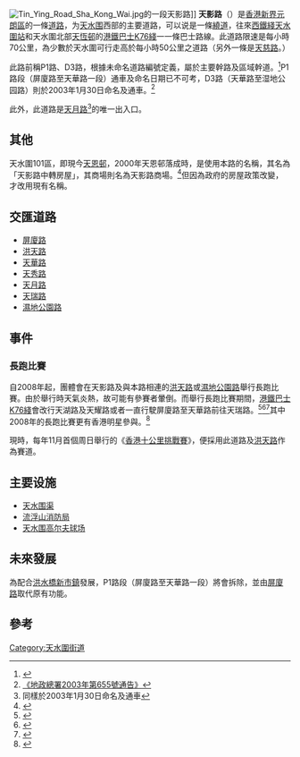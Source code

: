 {{Infobox Hong Kong Road
|   中文街道名稱 = 天影路
|   英文街道名稱 = Tin Ying Road
|   圖片         = File:TinYingRoad TSWHospital.jpg 
|   圖片說明     = 於巴士上拍攝的天影路近天水圍醫院一段
|   路段總長度   = 2.5
|   車速限制     = 70
|   行車線數量   = 4線，双程行車
|   所在地區     = [[新界西|新界西]]
|   起點         = [[天瑞路|天瑞路]]和[[湿地公园路|湿地公园路]]路口
|   終點         = [[洪天路|洪天路]]和[[屏厦路|屏厦路]]路口
|   道路命名日期    = D3路：2003年1月30日
|   命名文件    = D3路：《地政總署2003年第655號通告》
|   道路動工日期    = 
|   道路興建計劃    = 
|   道路舊名資料    = P1路、D3路
|   通車日期     = 2000年代初期
}}
[[File:Tin_Ying_Road_Sha_Kong_Wai.jpg|thumb]]的一段天影路]]
'''天影路'''（{{lang-en|Tin Ying Road}}）是[[香港|香港]][[新界|新界]][[元朗區|元朗區]]的一條[[道路|道路]]，为[[天水围|天水围]]西部的主要道路，可以说是一條[[繞道|繞道]]，往來[[西鐵綫|西鐵綫]][[天水圍站_(西鐵綫)|天水圍站]]和天水圍北部[[天恆邨|天恆邨]]的[[港鐵巴士K76綫|港鐵巴士K76綫]]一一條巴士路線。此道路限速是每小時70公里，為少數於天水圍可行走高於每小時50公里之道路（另外一條是[[天慈路|天慈路]]。）

此路前稱P1路、D3路，根據未命名道路編號定義，屬於主要幹路及區域幹道。<ref>{{Cite web |url=http://www.hk-place.com/view.php?id=320 |title=香港地方：道路及鐵路－未命名道路編號 |access-date=2010-05-27 |archive-date=2010-11-23 |archive-url=https://web.archive.org/web/20101123184918/http://hk-place.com/view.php?id=320 |dead-url=no }}</ref>P1路段（屏廈路至天華路一段）通車及命名日期已不可考，D3路（天華路至湿地公园路）則於2003年1月30日命名及通車。<ref>[http://www.gld.gov.hk/cgi-bin/gld/egazette/gazettefiles.cgi?lang=c&extra=&year=2003&month=01&day=30&vol=07&no=05&gn=655&header=1&part=0&df=1&nt=gn&acurrentpage=12&agree=1&newfile=1&gaz_type=mg 《地政總署2003年第655號通告》]</ref>

此外，此道路是[[天月路|天月路]]<ref>同樣於2003年1月30日命名及通車</ref>的唯一出入口。

==其他==
天水圍101區，即現今[[天恩邨|天恩邨]]，2000年天恩邨落成時，是使用本路的名稱，其名為「天影路中轉房屋」，其商場則名為天影路商場。<ref>{{Cite web |url=http://www.housingauthority.gov.hk/hdw/content/document/b5/aboutus/ha/paperlibrary/rental/RHC97-00.pdf |title=天水圍第101及105區公共房屋工程項目及住宅樓宇命名 |access-date=2010-06-03 |archive-date=2014-11-23 |archive-url=https://web.archive.org/web/20141123035906/http://www.housingauthority.gov.hk/hdw/content/document/b5/aboutus/ha/paperlibrary/rental/RHC97-00.pdf |dead-url=no }}</ref>但因為政府的房屋政策改變，才改用現有名稱。
==交匯道路==
*[[屏廈路|屏廈路]]
*[[洪天路|洪天路]]
*[[香港天水圍街道列表|天華路]]
*[[天秀路|天秀路]]
*[[天月路|天月路]]
*[[天瑞路|天瑞路]]
*[[濕地公園路|濕地公園路]]
==事件==
===長跑比賽===
自2008年起，團體會在天影路及與本路相連的[[洪天路|洪天路]]或[[濕地公園路|濕地公園路]]舉行長跑比賽。由於舉行時天氣炎熱，故可能有參賽者暈倒。而舉行長跑比賽期間，[[港鐵巴士K76綫|港鐵巴士K76綫]]會改行天湖路及天耀路或者一直行駛屏廈路至天華路前往天瑞路。<ref>{{Cite web |url=http://www.kui.name/event/2009-06-14/%E5%A4%A9%E6%B0%B4%E5%9C%8D%E7%94%B7%E5%AD%90%E9%95%B7%E8%B7%91%E6%AF%94%E8%B3%BD%E6%9A%88%E5%80%92.htm |title=天水圍男子長跑比賽暈倒 |access-date=2010-05-28 |archive-date=2016-03-04 |archive-url=https://web.archive.org/web/20160304075517/http://www.kui.name/event/2009-06-14/%E5%A4%A9%E6%B0%B4%E5%9C%8D%E7%94%B7%E5%AD%90%E9%95%B7%E8%B7%91%E6%AF%94%E8%B3%BD%E6%9A%88%E5%80%92.htm |dead-url=no }}</ref><ref>{{Cite web |url=http://www.hkaaa.com/hkaaa/event/event/Year2009/HK10K_09/10K_route.htm |title=香港10公里挑戰賽09 |access-date=2010-05-28 |archive-date=2009-09-22 |archive-url=https://web.archive.org/web/20090922171450/http://www.hkaaa.com/hkaaa/event/event/Year2009/HK10K_09/10K_route.htm |dead-url=yes }}</ref><ref>{{Cite web |url=http://www.chinesetoday.com/news/show/id/14719 |title=NIKE十公里賽名額增至七千人 |access-date=2010-06-03 |archive-date=2008-12-05 |archive-url=https://web.archive.org/web/20081205043508/http://www.chinesetoday.com/news/show/id/14719 |dead-url=no }}</ref>其中2008年的長跑比賽更有香港明星參與。<ref>{{Cite web |url=http://hk.news.yahoo.com/article/081123/3/9dsl.html |title=鄭融長跑輸俾周柏豪 |access-date=2010-06-03 |archive-date=2009-01-12 |archive-url=https://web.archive.org/web/20090112232411/http://hk.news.yahoo.com/article/081123/3/9dsl.html |dead-url=no }}</ref>

現時，每年11月首個周日舉行的《[[香港十公里挑戰賽|香港十公里挑戰賽]]》，便採用此道路及[[洪天路|洪天路]]作為賽道。

==主要设施==
*[[天水围渠|天水围渠]]
*[[流浮山消防局|流浮山消防局]]
*[[天水围高尔夫球场|天水围高尔夫球场]]
== 未來發展 ==
為配合[[洪水橋新市鎮|洪水橋新市鎮]]發展，P1路段（屏廈路至天華路一段）將會拆除，並由[[屏廈路|屏廈路]]取代原有功能。

==參考==
{{reflist}}
{{路段|洪天路|濕地公園路}}
{{天水圍行車道路列表}}

[[Category:天水圍街道|Category:天水圍街道]]
